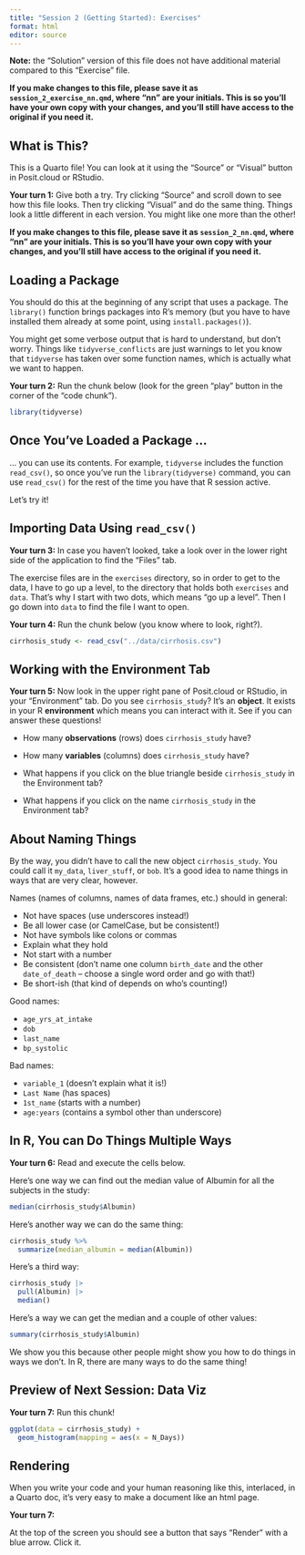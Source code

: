 ```yaml
---
title: "Session 2 (Getting Started): Exercises"
format: html
editor: source
---
```


**Note:** the "Solution" version of this file does not have additional material compared to this "Exercise" file.

**If you make changes to this file, please save it as `session_2_exercise_nn.qmd`, where "nn" are your initials. This is so you'll have your own copy with your changes, and you'll still have access to the original if you need it.**

## What is This?

This is a Quarto file! You can look at it using the "Source" or "Visual" button in Posit.cloud or RStudio.

**Your turn 1:** Give both a try. Try clicking "Source" and scroll down to see how this file looks. Then try clicking "Visual" and do the same thing. Things look a little different in each version. You might like one more than the other!

**If you make changes to this file, please save it as `session_2_nn.qmd`, where "nn" are your initials. This is so you'll have your own copy with your changes, and you'll still have access to the original if you need it.**

## Loading a Package

You should do this at the beginning of any script that uses a package. The `library()` function brings packages into R's memory (but you have to have installed them already at some point, using `install.packages()`).

You might get some verbose output that is hard to understand, but don't worry. Things like `tidyverse_conflicts` are just warnings to let you know that `tidyverse` has taken over some function names, which is actually what we want to happen.

**Your turn 2:** Run the chunk below (look for the green "play" button in the corner of the "code chunk").

```r
library(tidyverse)
```

## Once You've Loaded a Package ...

... you can use its contents. For example, `tidyverse` includes the function `read_csv()`, so once you've run the `library(tidyverse)` command, you can use `read_csv()` for the rest of the time you have that R session active.

Let's try it!

## Importing Data Using `read_csv()`

**Your turn 3:** In case you haven't looked, take a look over in the lower right side of the application to find the "Files" tab.

The exercise files are in the `exercises` directory, so in order to get to the data, I have to go up a level, to the directory that holds both `exercises` and `data`. That's why I start with two dots, which means "go up a level". Then I go down into `data` to find the file I want to open.

**Your turn 4:** Run the chunk below (you know where to look, right?).

```r
cirrhosis_study <- read_csv("../data/cirrhosis.csv")
```

## Working with the Environment Tab

**Your turn 5:** Now look in the upper right pane of Posit.cloud or RStudio, in your "Environment" tab. Do you see `cirrhosis_study`? It's an **object**. It exists in your R **environment** which means you can interact with it. See if you can answer these questions!

-   How many **observations** (rows) does `cirrhosis_study` have?

-   How many **variables** (columns) does `cirrhosis_study` have?

-   What happens if you click on the blue triangle beside `cirrhosis_study` in the Environment tab?

-   What happens if you click on the name `cirrhosis_study` in the Environment tab?

## About Naming Things

By the way, you didn't have to call the new object `cirrhosis_study`. You could call it `my_data`, `liver_stuff`, or `bob`. It's a good idea to name things in ways that are very clear, however.

Names (names of columns, names of data frames, etc.) should in general:

-   Not have spaces (use underscores instead!)
-   Be all lower case (or CamelCase, but be consistent!)
-   Not have symbols like colons or commas
-   Explain what they hold
-   Not start with a number
-   Be consistent (don't name one column `birth_date` and the other `date_of_death` -- choose a single word order and go with that!)
-   Be short-ish (that kind of depends on who's counting!)

Good names:

-   `age_yrs_at_intake`
-   `dob`
-   `last_name`
-   `bp_systolic`

Bad names:

-   `variable_1` (doesn't explain what it is!)
-   `Last Name` (has spaces)
-   `1st_name` (starts with a number)
-   `age:years` (contains a symbol other than underscore)

## In R, You can Do Things Multiple Ways

**Your turn 6:** Read and execute the cells below.

Here's one way we can find out the median value of Albumin for all the subjects in the study:

```r
median(cirrhosis_study$Albumin)
```

Here's another way we can do the same thing:

```r
cirrhosis_study %>%
  summarize(median_albumin = median(Albumin))
```

Here's a third way:

```r
cirrhosis_study |>
  pull(Albumin) |>
  median()
```

Here's a way we can get the median and a couple of other values:

```r
summary(cirrhosis_study$Albumin)
```

We show you this because other people might show you how to do things in ways we don't. In R, there are many ways to do the same thing!

## Preview of Next Session: Data Viz

**Your turn 7:** Run this chunk!

```r
ggplot(data = cirrhosis_study) +
  geom_histogram(mapping = aes(x = N_Days))
```

## Rendering

When you write your code and your human reasoning like this, interlaced, in a Quarto doc, it's very easy to make a document like an html page.

**Your turn 7:**

At the top of the screen you should see a button that says "Render" with a blue arrow. Click it.
